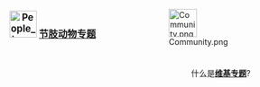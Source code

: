 <div style="float:right;margin-left:0.9em">[[Image:Community.png|50px]]</div>

<b><big><center>[[File:People_icon.svg|48px]] [[Wikipedia:节肢动物专题|节肢动物专题]]</center></big></b><br>

<div align=right>
什么是'''[[Wikipedia:专题|维基专题]]'''?
</div>
